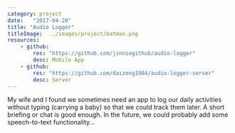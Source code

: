 ```yaml
---
category: project
date:   "2017-04-20"
title: "Audio Logger"
titleImage:  ../images/project/batman.png
resources:
    - github:
        res: "https://github.com/jinniegithub/audio-logger"
        desc: Mobile App
    - github:
        res: "https://github.com/daizeng1984/audio-logger-server"
        desc: Server
---
```


My wife and I found we sometimes need an app to log our daily activities without typing (carrying a baby) so that we could track them later. A short briefing or chat is good enough. In the future, we could probably add some speech-to-text functionality...

